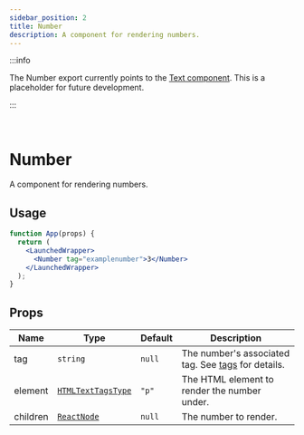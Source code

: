 ```yaml
---
sidebar_position: 2
title: Number
description: A component for rendering numbers.
---
```


:::info

The Number export currently points to the [Text component](/Components/text). This is a placeholder for future development.

:::

<br />

# Number

A component for rendering numbers.

## Usage

```jsx live
function App(props) {
  return (
    <LaunchedWrapper>
      <Number tag="examplenumber">3</Number>
    </LaunchedWrapper>
  );
}
```

## Props

| Name     | Type                                                                                                                                                           | Default | Description                                                                           |
| -------- | -------------------------------------------------------------------------------------------------------------------------------------------------------------- | ------- | ------------------------------------------------------------------------------------- |
| tag      | `string`                                                                                                                                                       | `null`  | The number's associated tag. See [tags](/Get%20Started/concepts#tagging) for details. |
| element  | [`HTMLTextTagsType`](https://github.com/launchsite-tech/launched/blob/5013cfc2a6dd1e7f1e9d84a8c612ff1997859fcb/src/ui/components/helpers/elementGroups.ts#L36) | `"p"`   | The HTML element to render the number under.                                          |
| children | [`ReactNode`](https://react.dev/learn/typescript#typing-children)                                                                                              | `null`  | The number to render.                                                                 |
